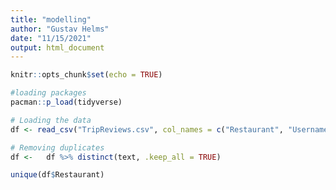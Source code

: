 ```yaml
---
title: "modelling"
author: "Gustav Helms"
date: "11/15/2021"
output: html_document
---
```


```r
knitr::opts_chunk$set(echo = TRUE)
```

```r
#loading packages
pacman::p_load(tidyverse)
```

```r
# Loading the data
df <- read_csv("TripReviews.csv", col_names = c("Restaurant", "Username", "ratingDate", "text", "rating"))
```

```r
# Removing duplicates
df <-   df %>% distinct(text, .keep_all = TRUE)

unique(df$Restaurant)
```

